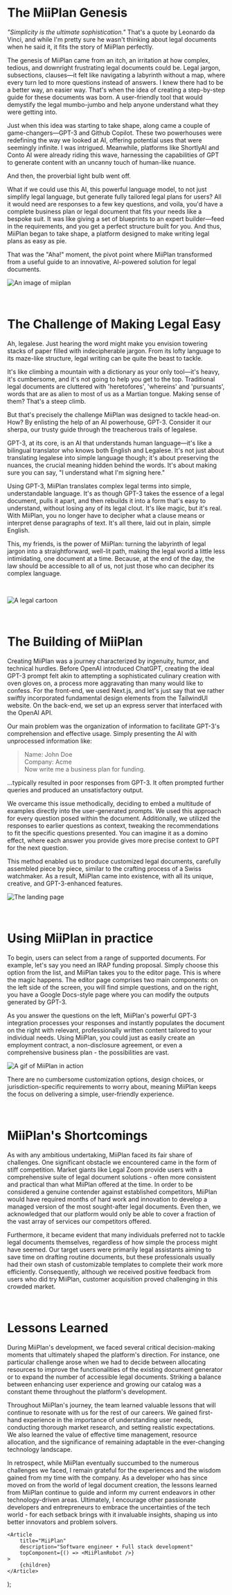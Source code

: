 
# The MiiPlan Genesis

_"Simplicity is the ultimate sophistication."_ That's a quote by Leonardo da Vinci, and while I'm pretty sure he wasn't thinking about legal documents when he said it, it fits the story of MiiPlan perfectly.

The genesis of MiiPlan came from an itch, an irritation at how complex, tedious, and downright frustrating legal documents could be. Legal jargon, subsections, clauses—it felt like navigating a labyrinth without a map, where every turn led to more questions instead of answers. I knew there had to be a better way, an easier way. That's when the idea of creating a step-by-step guide for these documents was born. A user-friendly tool that would demystify the legal mumbo-jumbo and help anyone understand what they were getting into.

Just when this idea was starting to take shape, along came a couple of game-changers—GPT-3 and Github Copilot. These two powerhouses were redefining the way we looked at AI, offering potential uses that were seemingly infinite. I was intrigued. Meanwhile, platforms like ShortlyAI and Conto AI were already riding this wave, harnessing the capabilities of GPT to generate content with an uncanny touch of human-like nuance.

And then, the proverbial light bulb went off.

What if we could use this AI, this powerful language model, to not just simplify legal language, but generate fully tailored legal plans for users? All it would need are responses to a few key questions, and voila, you'd have a complete business plan or legal document that fits your needs like a bespoke suit. It was like giving a set of blueprints to an expert builder—feed in the requirements, and you get a perfect structure built for you. And thus, MiiPlan began to take shape, a platform designed to make writing legal plans as easy as pie.

That was the "Aha!" moment, the pivot point where MiiPlan transformed from a useful guide to an innovative, AI-powered solution for legal documents.

![An image of miiplan](https://ucarecdn.com/452458d1-8016-4067-bc71-462642070adb/Landing.png)

&nbsp;

# The Challenge of Making Legal Easy

Ah, legalese. Just hearing the word might make you envision towering stacks of paper filled with indecipherable jargon. From its lofty language to its maze-like structure, legal writing can be quite the beast to tackle.

It's like climbing a mountain with a dictionary as your only tool—it&apos;s heavy, it&apos;s cumbersome, and it&apos;s not going to help you get to the top. Traditional legal documents are cluttered with 'heretofores', 'whereins' and 'pursuants', words that are as alien to most of us as a Martian tongue. Making sense of them? That&apos;s a steep climb.

But that's precisely the challenge MiiPlan was designed to tackle head-on. How? By enlisting the help of an AI powerhouse, GPT-3. Consider it our sherpa, our trusty guide through the treacherous trails of legalese.

GPT-3, at its core, is an AI that understands human language—it's like a bilingual translator who knows both English and Legalese. It&apos;s not just about translating legalese into simple language though; it's about preserving the nuances, the crucial meaning hidden behind the words. It's about making sure you can say, "I understand what I'm signing here."

Using GPT-3, MiiPlan translates complex legal terms into simple, understandable language. It's as though GPT-3 takes the essence of a legal document, pulls it apart, and then rebuilds it into a form that&apos;s easy to understand, without losing any of its legal clout. It&apos;s like magic, but it&apos;s real. With MiiPlan, you no longer have to decipher what a clause means or interpret dense paragraphs of text. It&apos;s all there, laid out in plain, simple English.

This, my friends, is the power of MiiPlan: turning the labyrinth of legal jargon into a straightforward, well-lit path, making the legal world a little less intimidating, one document at a time. Because, at the end of the day, the law should be accessible to all of us, not just those who can decipher its complex language.

&nbsp;

![A legal cartoon](https://ucarecdn.com/cab923fb-d227-4cff-8bc9-37c98104b81c/cropped.png)

&nbsp;

# The Building of MiiPlan

Creating MiiPlan was a journey characterized by ingenuity, humor, and technical hurdles. Before OpenAI introduced ChatGPT, creating the ideal GPT-3 prompt felt akin to attempting a sophisticated culinary creation with oven gloves on, a process more aggravating than many would like to confess. For the front-end, we used Next.js, and let's just say that we rather swiftly incorporated fundamental design elements from the TailwindUI website. On the back-end, we set up an express server that interfaced with the OpenAI API.

Our main problem was the organization of information to facilitate GPT-3's comprehension and effective usage. Simply presenting the AI with unprocessed information like:

> Name: John Doe\
> Company: Acme\
> Now write me a business plan for funding.

...typically resulted in poor responses from GPT-3. It often prompted further queries and produced an unsatisfactory output.

We overcame this issue methodically, deciding to embed a multitude of examples directly into the user-generated prompts. We used this approach for every question posed within the document. Additionally, we utilized the responses to earlier questions as context, tweaking the recommendations to fit the specific questions presented. You can imagine it as a domino effect, where each answer you provide gives more precise context to GPT for the next question.

This method enabled us to produce customized legal documents, carefully assembled piece by piece, similar to the crafting process of a Swiss watchmaker. As a result, MiiPlan came into existence, with all its unique, creative, and GPT-3-enhanced features.

![The landing page](https://ucarecdn.com/c8c393c2-9b36-4da2-b264-6830b6d4ee44/SignupDesktopFull.png)

&nbsp;

# Using MiiPlan in practice

To begin, users can select from a range of supported documents. For example, let's say you need an IRAP funding proposal. Simply choose this option from the list, and MiiPlan takes you to the editor page. This is where the magic happens. The editor page comprises two main components: on the left side of the screen, you will find simple questions, and on the right, you have a Google Docs-style page where you can modify the outputs generated by GPT-3.

As you answer the questions on the left, MiiPlan's powerful GPT-3 integration processes your responses and instantly populates the document on the right with relevant, professionally written content tailored to your individual needs. Using MiiPlan, you could just as easily create an employment contract, a non-disclosure agreement, or even a comprehensive business plan - the possibilities are vast.

![A gif of MiiPlan in action](/images/projects/miiplan/editor-page.gif)

There are no cumbersome customization options, design choices, or jurisdiction-specific requirements to worry about, meaning MiiPlan keeps the focus on delivering a simple, user-friendly experience.

&nbsp;

# MiiPlan's Shortcomings

As with any ambitious undertaking, MiiPlan faced its fair share of challenges. One significant obstacle we encountered came in the form of stiff competition. Market giants like Legal Zoom provide users with a comprehensive suite of legal document solutions - often more consistent and practical than what MiiPlan offered at the time. In order to be considered a genuine contender against established competitors, MiiPlan would have required months of hard work and innovation to develop a managed version of the most sought-after legal documents. Even then, we acknowledged that our platform would only be able to cover a fraction of the vast array of services our competitors offered.

Furthermore, it became evident that many individuals preferred not to tackle legal documents themselves, regardless of how simple the process might have seemed. Our target users were primarily legal assistants aiming to save time on drafting routine documents, but these professionals usually had their own stash of customizable templates to complete their work more efficiently. Consequently, although we received positive feedback from users who did try MiiPlan, customer acquisition proved challenging in this crowded market.

&nbsp;

# Lessons Learned

During MiiPlan's development, we faced several critical decision-making moments that ultimately shaped the platform's direction. For instance, one particular challenge arose when we had to decide between allocating resources to improve the functionalities of the existing document generator or to expand the number of accessible legal documents. Striking a balance between enhancing user experience and growing our catalog was a constant theme throughout the platform's development.

Throughout MiiPlan's journey, the team learned valuable lessons that will continue to resonate with us for the rest of our careers. We gained first-hand experience in the importance of understanding user needs, conducting thorough market research, and setting realistic expectations. We also learned the value of effective time management, resource allocation, and the significance of remaining adaptable in the ever-changing technology landscape.

In retrospect, while MiiPlan eventually succumbed to the numerous challenges we faced, I remain grateful for the experiences and the wisdom gained from my time with the company. As a developer who has since moved on from the world of legal document creation, the lessons learned from MiiPlan continue to guide and inform my current endeavors in other technology-driven areas. Ultimately, I encourage other passionate developers and entrepreneurs to embrace the uncertainties of the tech world - for each setback brings with it invaluable insights, shaping us into better innovators and problem solvers.

	<Article
		title="MiiPlan"
		description="Software engineer • Full stack development"
		topComponent={() => <MiiPlanRobot />}
	>
		{children}
	</Article>
);
